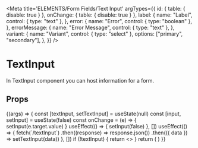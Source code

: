 
<Meta
  title='ELEMENTS/Form Fields/Text Input'
  argTypes={{
    id: { table: { disable: true } },
    onChange: { table: { disable: true } },
    label: {
      name: "Label",
      control: { type: "text" },
    },
    error: {
      name: "Error",
      control: { type: "boolean" },
    },
    errorMessage: {
      name: "Error Message",
      control: { type: "text" },
    },
    variant: {
      name: "Variant",
      control: { type: "select" },
      options: ["primary", "secondary"],
    },
  }}
/>

# TextInput

In TextInput component you can host information for a form.

## Props

<Props of={TextInput} />

<Preview>
  <Story name='Text Input' args={{ error: false }}>
    {(args) => {
      const [textInput, setTextInput] = useState(null)
      const [input, setInput] = useState(false)
      const onChange = (e) => {
        setInput(e.target.value)
      }
      useEffect(() => {
        setInput(false)
      }, [])
      useEffect(() => {
        fetch(`/textInput`)
          .then((response) => response.json())
          .then(({ data }) => setTextInput(data))
      }, [])
      if (!textInput) {
        return <></>
      }
      return (
        <TextInput
          id={args.id}
          input={onChange}
          label={args.label || textInput.label}
          error={args.error}
          errorMessage={args.errorMessage || textInput.errorMessage}
          variant={args.variant}
        />
      )
    }}
  </Story>
</Preview>
